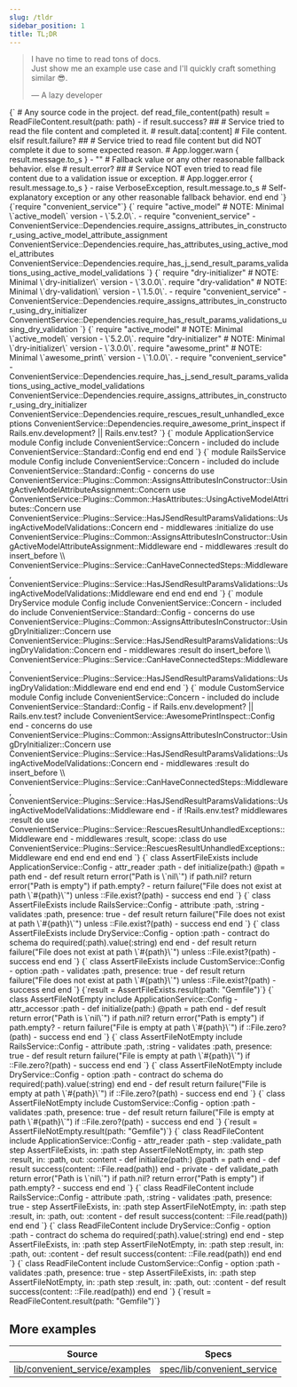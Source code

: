 ```yaml
---
slug: /tldr
sidebar_position: 1
title: TL;DR
---
```



> I have no time to read tons of docs. <br/>
> Just show me an example use case and I'll quickly craft something similar 😎.
>
> — A lazy developer

<CodeBlock language="ruby">
  {`
    # Any source code in the project.
    def read_file_content(path)
      result = ReadFileContent.result(path: path)
      -
      if result.success?
        ##
        # Service tried to read the file content and completed it.
        #
        result.data[:content] # File content.
      elsif result.failure?
        ##
        # Service tried to read file content but did NOT complete it due to some expected reason.
        #
        App.logger.warn { result.message.to_s }
        -
        "" # Fallback value or any other reasonable fallback behavior.
      else # result.error?
        ##
        # Service NOT even tried to read file content due to a validation issue or exception.
        #
        App.logger.error { result.message.to_s }
        -
        raise VerboseException, result.message.to_s # Self-explanatory exception or any other reasonable fallback behavior.
      end
    end
  `}
</CodeBlock>

<Tabs groupId="config">
  <TabItem value="standard" label="Standard" default>
    <CodeBlock language="ruby">
      {`require "convenient_service"`}
    </CodeBlock>
  </TabItem>
  <TabItem value="rails" label="Rails">
    <CodeBlock language="ruby">
      {`
        require "active_model" # NOTE: Minimal \`active_model\` version - \`5.2.0\`.
        -
        require "convenient_service"
        -
        ConvenientService::Dependencies.require_assigns_attributes_in_constructor_using_active_model_attribute_assignment
        ConvenientService::Dependencies.require_has_attributes_using_active_model_attributes
        ConvenientService::Dependencies.require_has_j_send_result_params_validations_using_active_model_validations
      `}
    </CodeBlock>
  </TabItem>
  <TabItem value="dry" label="Dry">
    <CodeBlock language="ruby">
      {`
        require "dry-initializer" # NOTE: Minimal \`dry-initializer\` version - \`3.0.0\`.
        require "dry-validation" # NOTE: Minimal \`dry-validation\` version - \`1.5.0\`.
        -
        require "convenient_service"
        -
        ConvenientService::Dependencies.require_assigns_attributes_in_constructor_using_dry_initializer
        ConvenientService::Dependencies.require_has_result_params_validations_using_dry_validation
      `}
    </CodeBlock>
  </TabItem>
  <TabItem value="custom" label="Custom">
    <CodeBlock language="ruby">
      {`
        require "active_model" # NOTE: Minimal \`active_model\` version - \`5.2.0\`.
        require "dry-initializer" # NOTE: Minimal \`dry-initializer\` version - \`3.0.0\`.
        require "awesome_print" # NOTE: Minimal \`awesome_print\` version - \`1.0.0\`.
        -
        require "convenient_service"
        -
        ConvenientService::Dependencies.require_has_j_send_result_params_validations_using_active_model_validations
        ConvenientService::Dependencies.require_assigns_attributes_in_constructor_using_dry_initializer
        ConvenientService::Dependencies.require_rescues_result_unhandled_exceptions
        ConvenientService::Dependencies.require_awesome_print_inspect if Rails.env.development? || Rails.env.test?
      `}
    </CodeBlock>
  </TabItem>
</Tabs>

<Tabs groupId="config">
  <TabItem value="standard" label="Standard" default>
    <CodeBlock language="ruby">
      {`
        module ApplicationService
          module Config
            include ConvenientService::Concern
            -
            included do
              include ConvenientService::Standard::Config
            end
          end
        end
      `}
    </CodeBlock>
  </TabItem>
  <TabItem value="rails" label="Rails">
    <CodeBlock language="ruby">
      {`
        module RailsService
          module Config
            include ConvenientService::Concern
            -
            included do
              include ConvenientService::Standard::Config
              -
              concerns do
                use ConvenientService::Plugins::Common::AssignsAttributesInConstructor::UsingActiveModelAttributeAssignment::Concern
                use ConvenientService::Plugins::Common::HasAttributes::UsingActiveModelAttributes::Concern
                use ConvenientService::Plugins::Service::HasJSendResultParamsValidations::UsingActiveModelValidations::Concern
              end
              -
              middlewares :initialize do
                use ConvenientService::Plugins::Common::AssignsAttributesInConstructor::UsingActiveModelAttributeAssignment::Middleware
              end
              -
              middlewares :result do
                insert_before \\
                  ConvenientService::Plugins::Service::CanHaveConnectedSteps::Middleware,
                  ConvenientService::Plugins::Service::HasJSendResultParamsValidations::UsingActiveModelValidations::Middleware
              end
            end
          end
        end
      `}
    </CodeBlock>
  </TabItem>
  <TabItem value="dry" label="Dry">
    <CodeBlock language="ruby">
      {`
        module DryService
          module Config
            include ConvenientService::Concern
            -
            included do
              include ConvenientService::Standard::Config
              -
              concerns do
                use ConvenientService::Plugins::Common::AssignsAttributesInConstructor::UsingDryInitializer::Concern
                use ConvenientService::Plugins::Service::HasJSendResultParamsValidations::UsingDryValidation::Concern
              end
              -
              middlewares :result do
                insert_before \\
                  ConvenientService::Plugins::Service::CanHaveConnectedSteps::Middleware,
                  ConvenientService::Plugins::Service::HasJSendResultParamsValidations::UsingDryValidation::Middleware
              end
            end
          end
        end
      `}
    </CodeBlock>
  </TabItem>
  <TabItem value="custom" label="Custom">
    <CodeBlock language="ruby">
      {`
        module CustomService
          module Config
            include ConvenientService::Concern
            -
            included do
              include ConvenientService::Standard::Config
              -
              if Rails.env.development? || Rails.env.test?
                include ConvenientService::AwesomePrintInspect::Config
              end
              -
              concerns do
                use ConvenientService::Plugins::Common::AssignsAttributesInConstructor::UsingDryInitializer::Concern
                use ConvenientService::Plugins::Service::HasJSendResultParamsValidations::UsingActiveModelValidations::Concern
              end
              -
              middlewares :result do
                insert_before \\
                  ConvenientService::Plugins::Service::CanHaveConnectedSteps::Middleware,
                  ConvenientService::Plugins::Service::HasJSendResultParamsValidations::UsingActiveModelValidations::Middleware
              end
              -
              if !Rails.env.test?
                middlewares :result do
                  use ConvenientService::Plugins::Service::RescuesResultUnhandledExceptions::Middleware
                end
                -
                middlewares :result, scope: :class do
                  use ConvenientService::Plugins::Service::RescuesResultUnhandledExceptions::Middleware
                end
              end
            end
          end
        end
      `}
    </CodeBlock>
  </TabItem>
</Tabs>

<Tabs groupId="config">
  <TabItem value="standard" label="Standard" default>
    <CodeBlock language="ruby">
      {`
        class AssertFileExists
          include ApplicationService::Config
          -
          attr_reader :path
          -
          def initialize(path:)
            @path = path
          end
          -
          def result
            return error("Path is \`nil\`") if path.nil?
            return error("Path is empty") if path.empty?
            -
            return failure("File does not exist at path \`#{path}\`") unless ::File.exist?(path)
            -
            success
          end
        end
      `}
    </CodeBlock>
  </TabItem>
  <TabItem value="rails" label="Rails">
    <CodeBlock language="ruby">
      {`
        class AssertFileExists
          include RailsService::Config
          -
          attribute :path, :string
          -
          validates :path, presence: true
          -
          def result
            return failure("File does not exist at path \`#{path}\`") unless ::File.exist?(path)
            -
            success
          end
        end
      `}
    </CodeBlock>
  </TabItem>
  <TabItem value="dry" label="Dry">
    <CodeBlock language="ruby">
      {`
        class AssertFileExists
          include DryService::Config
          -
          option :path
          -
          contract do
            schema do
              required(:path).value(:string)
            end
          end
          -
          def result
            return failure("File does not exist at path \`#{path}\`") unless ::File.exist?(path)
            -
            success
          end
        end
      `}
    </CodeBlock>
  </TabItem>
  <TabItem value="custom" label="Custom">
    <CodeBlock language="ruby">
      {`
        class AssertFileExists
          include CustomService::Config
          -
          option :path
          -
          validates :path, presence: true
          -
          def result
            return failure("File does not exist at path \`#{path}\`") unless ::File.exist?(path)
            -
            success
          end
        end
      `}
    </CodeBlock>
  </TabItem>
</Tabs>

<CodeBlock language="ruby">
  {`result = AssertFileExists.result(path: "Gemfile")`}
</CodeBlock>

<Tabs groupId="config">
  <TabItem value="standard" label="Standard" default>
    <CodeBlock language="ruby">
      {`
        class AssertFileNotEmpty
          include ApplicationService::Config
          -
          attr_accessor :path
          -
          def initialize(path:)
            @path = path
          end
          -
          def result
            return error("Path is \`nil\`") if path.nil?
            return error("Path is empty") if path.empty?
            -
            return failure("File is empty at path \`#{path}\`") if ::File.zero?(path)
            -
            success
          end
        end
      `}
    </CodeBlock>
  </TabItem>
  <TabItem value="rails" label="Rails">
    <CodeBlock language="ruby">
      {`
        class AssertFileNotEmpty
          include RailsService::Config
          -
          attribute :path, :string
          -
          validates :path, presence: true
          -
          def result
            return failure("File is empty at path \`#{path}\`") if ::File.zero?(path)
            -
            success
          end
        end
      `}
    </CodeBlock>
  </TabItem>
  <TabItem value="dry" label="Dry">
    <CodeBlock language="ruby">
      {`
        class AssertFileNotEmpty
          include DryService::Config
          -
          option :path
          -
          contract do
            schema do
              required(:path).value(:string)
            end
          end
          -
          def result
            return failure("File is empty at path \`#{path}\`") if ::File.zero?(path)
            -
            success
          end
        end
      `}
    </CodeBlock>
  </TabItem>
  <TabItem value="custom" label="Custom">
    <CodeBlock language="ruby">
      {`
        class AssertFileNotEmpty
          include CustomService::Config
          -
          option :path
          -
          validates :path, presence: true
          -
          def result
            return failure("File is empty at path \`#{path}\`") if ::File.zero?(path)
            -
            success
          end
        end
      `}
    </CodeBlock>
  </TabItem>
</Tabs>

<CodeBlock language="ruby">
  {`result = AssertFileNotEmpty.result(path: "Gemfile")`}
</CodeBlock>

<Tabs groupId="config">
  <TabItem value="standard" label="Standard" default>
    <CodeBlock language="ruby">
      {`
        class ReadFileContent
          include ApplicationService::Config
          -
          attr_reader :path
          -
          step :validate_path
          step AssertFileExists, in: :path
          step AssertFileNotEmpty, in: :path
          step :result, in: :path, out: :content
          -
          def initialize(path:)
            @path = path
          end
          -
          def result
            success(content: ::File.read(path))
          end
          -
          private
          -
          def validate_path
            return error("Path is \`nil\`") if path.nil?
            return error("Path is empty") if path.empty?
            -
            success
          end
        end
      `}
    </CodeBlock>
  </TabItem>
  <TabItem value="rails" label="Rails">
    <CodeBlock language="ruby">
      {`
        class ReadFileContent
          include RailsService::Config
          -
          attribute :path, :string
          -
          validates :path, presence: true
          -
          step AssertFileExists, in: :path
          step AssertFileNotEmpty, in: :path
          step :result, in: :path, out: :content
          -
          def result
            success(content: ::File.read(path))
          end
        end
      `}
    </CodeBlock>
  </TabItem>
  <TabItem value="dry" label="Dry">
    <CodeBlock language="ruby">
      {`
        class ReadFileContent
          include DryService::Config
          -
          option :path
          -
          contract do
            schema do
              required(:path).value(:string)
            end
          end
          -
          step AssertFileExists, in: :path
          step AssertFileNotEmpty, in: :path
          step :result, in: :path, out: :content
          -
          def result
            success(content: ::File.read(path))
          end
        end
      `}
    </CodeBlock>
  </TabItem>
  <TabItem value="custom" label="Custom">
    <CodeBlock language="ruby">
      {`
        class ReadFileContent
          include CustomService::Config
          -
          option :path
          -
          validates :path, presence: true
          -
          step AssertFileExists, in: :path
          step AssertFileNotEmpty, in: :path
          step :result, in: :path, out: :content
          -
          def result
            success(content: ::File.read(path))
          end
        end
      `}
    </CodeBlock>
  </TabItem>
</Tabs>

<CodeBlock language="ruby">
  {`result = ReadFileContent.result(path: "Gemfile")`}
</CodeBlock>

## More examples

| Source | Specs |
| - | - |
| [lib/convenient_service/examples](https://github.com/marian13/convenient_service/tree/main/lib/convenient_service/examples) | [spec/lib/convenient_service](https://github.com/marian13/convenient_service/tree/main/spec/lib/convenient_service/examples)
